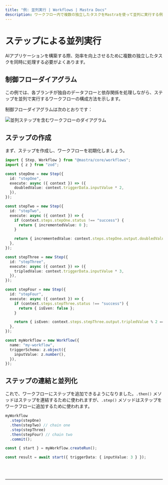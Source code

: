 ```yaml
---
title: "例: 並列実行 | Workflows | Mastra Docs"
description: ワークフロー内で複数の独立したタスクをMastraを使って並列に実行する例。
---
```



# ステップによる並列実行

AIアプリケーションを構築する際、効率を向上させるために複数の独立したタスクを同時に処理する必要がよくあります。

## 制御フローダイアグラム

この例では、各ブランチが独自のデータフローと依存関係を処理しながら、ステップを並列で実行するワークフローの構成方法を示します。

制御フローダイアグラムは次のとおりです：

<img
  src="/parallel-chains.png"
  alt="並列ステップを含むワークフローのダイアグラム"
  width={600}
/>

## ステップの作成

まず、ステップを作成し、ワークフローを初期化しましょう。

```ts showLineNumbers copy
import { Step, Workflow } from "@mastra/core/workflows";
import { z } from "zod";

const stepOne = new Step({
  id: "stepOne",
  execute: async ({ context }) => ({
    doubledValue: context.triggerData.inputValue * 2,
  }),
});

const stepTwo = new Step({
  id: "stepTwo",
  execute: async ({ context }) => {
    if (context.steps.stepOne.status !== "success") {
      return { incrementedValue: 0 };
    }

    return { incrementedValue: context.steps.stepOne.output.doubledValue + 1 };
  },
});

const stepThree = new Step({
  id: "stepThree",
  execute: async ({ context }) => ({
    tripledValue: context.triggerData.inputValue * 3,
  }),
});

const stepFour = new Step({
  id: "stepFour",
  execute: async ({ context }) => {
    if (context.steps.stepThree.status !== "success") {
      return { isEven: false };
    }

    return { isEven: context.steps.stepThree.output.tripledValue % 2 === 0 };
  },
});

const myWorkflow = new Workflow({
  name: "my-workflow",
  triggerSchema: z.object({
    inputValue: z.number(),
  }),
});
```

## ステップの連結と並列化

これで、ワークフローにステップを追加できるようになりました。`.then()` メソッドはステップを連結するために使われますが、`.step()` メソッドはステップをワークフローに追加するために使われます。

```ts showLineNumbers copy
myWorkflow
  .step(stepOne)
  .then(stepTwo) // chain one
  .step(stepThree)
  .then(stepFour) // chain two
  .commit();

const { start } = myWorkflow.createRun();

const result = await start({ triggerData: { inputValue: 3 } });
```

<br />
<br />
<hr className="dark:border-[#404040] border-gray-300" />
<br />
<br />
<GithubLink
  link={
    "https://github.com/mastra-ai/mastra/blob/main/examples/basics/workflows/workflow-with-parallel-steps"
  }
/>
